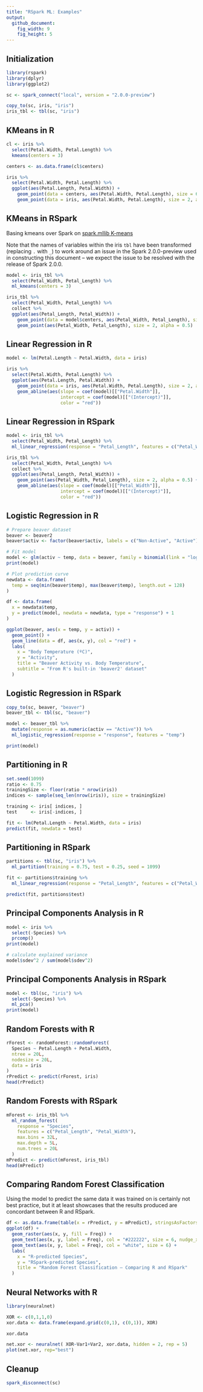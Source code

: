 ```yaml
---
title: "RSpark ML: Examples"
output:
  github_document:
    fig_width: 9
    fig_height: 5
---
```


## Initialization

```r
library(rspark)
library(dplyr)
library(ggplot2)

sc <- spark_connect("local", version = "2.0.0-preview")

copy_to(sc, iris, "iris")
iris_tbl <- tbl(sc, "iris")
```

## KMeans in R

```r
cl <- iris %>%
  select(Petal.Width, Petal.Length) %>%
  kmeans(centers = 3)

centers <- as.data.frame(cl$centers)

iris %>%
  select(Petal.Width, Petal.Length) %>%
  ggplot(aes(Petal.Length, Petal.Width)) +
    geom_point(data = centers, aes(Petal.Width, Petal.Length), size = 60, alpha = 0.1) +
    geom_point(data = iris, aes(Petal.Width, Petal.Length), size = 2, alpha = 0.5)
```

## KMeans in RSpark

Basing kmeans over Spark on [spark.mllib K-means](http://spark.apache.org/docs/latest/mllib-clustering.html#k-means)

Note that the names of variables within the iris `tbl` have been transformed
(replacing `.` with `_`) to work around an issue in the Spark 2.0.0-preview
used in constructing this document -- we expect the issue to be resolved with
the release of Spark 2.0.0.

```r
model <- iris_tbl %>%
  select(Petal_Width, Petal_Length) %>%
  ml_kmeans(centers = 3)

iris_tbl %>%
  select(Petal_Width, Petal_Length) %>%
  collect %>%
  ggplot(aes(Petal_Length, Petal_Width)) +
    geom_point(data = model$centers, aes(Petal_Width, Petal_Length), size = 60, alpha = 0.1) +
    geom_point(aes(Petal_Width, Petal_Length), size = 2, alpha = 0.5)

```

## Linear Regression in R

```r
model <- lm(Petal.Length ~ Petal.Width, data = iris)

iris %>%
  select(Petal.Width, Petal.Length) %>%
  ggplot(aes(Petal.Length, Petal.Width)) +
    geom_point(data = iris, aes(Petal.Width, Petal.Length), size = 2, alpha = 0.5) +
    geom_abline(aes(slope = coef(model)[["Petal.Width"]],
                    intercept = coef(model)[["(Intercept)"]],
                    color = "red"))
```

## Linear Regression in RSpark

```r
model <- iris_tbl %>%
  select(Petal_Width, Petal_Length) %>%
  ml_linear_regression(response = "Petal_Length", features = c("Petal_Width"))

iris_tbl %>%
  select(Petal_Width, Petal_Length) %>%
  collect %>%
  ggplot(aes(Petal_Length, Petal_Width)) +
    geom_point(aes(Petal_Width, Petal_Length), size = 2, alpha = 0.5) +
    geom_abline(aes(slope = coef(model)[["Petal_Width"]],
                    intercept = coef(model)[["(Intercept)"]],
                    color = "red"))
```

## Logistic Regression in R

```r
# Prepare beaver dataset
beaver <- beaver2
beaver$activ <- factor(beaver$activ, labels = c("Non-Active", "Active"))

# Fit model
model <- glm(activ ~ temp, data = beaver, family = binomial(link = "logit"))
print(model)

# Plot prediction curve
newdata <- data.frame(
  temp = seq(min(beaver$temp), max(beaver$temp), length.out = 128)
)

df <- data.frame(
  x = newdata$temp,
  y = predict(model, newdata = newdata, type = "response") + 1
)

ggplot(beaver, aes(x = temp, y = activ)) +
  geom_point() +
  geom_line(data = df, aes(x, y), col = "red") +
  labs(
    x = "Body Temperature (ºC)",
    y = "Activity",
    title = "Beaver Activity vs. Body Temperature",
    subtitle = "From R's built-in 'beaver2' dataset"
  )
```

## Logistic Regression in RSpark

```r
copy_to(sc, beaver, "beaver")
beaver_tbl <- tbl(sc, "beaver")

model <- beaver_tbl %>%
  mutate(response = as.numeric(activ == "Active")) %>%
  ml_logistic_regression(response = "response", features = "temp")

print(model)
```


## Partitioning in R

```r
set.seed(1099)
ratio <- 0.75
trainingSize <- floor(ratio * nrow(iris))
indices <- sample(seq_len(nrow(iris)), size = trainingSize)

training <- iris[ indices, ]
test     <- iris[-indices, ]

fit <- lm(Petal.Length ~ Petal.Width, data = iris)
predict(fit, newdata = test)
```

## Partitioning in RSpark

```r
partitions <- tbl(sc, "iris") %>%
  ml_partition(training = 0.75, test = 0.25, seed = 1099)

fit <- partitions$training %>%
  ml_linear_regression(response = "Petal_Length", features = c("Petal_Width"))

predict(fit, partitions$test)
```


## Principal Components Analysis in R

```r
model <- iris %>%
  select(-Species) %>%
  prcomp()
print(model)

# calculate explained variance
model$sdev^2 / sum(model$sdev^2)
```

## Principal Components Analysis in RSpark

```r
model <- tbl(sc, "iris") %>%
  select(-Species) %>%
  ml_pca()
print(model)
```

## Random Forests with R

```r
rForest <- randomForest::randomForest(
  Species ~ Petal.Length + Petal.Width,
  ntree = 20L,
  nodesize = 20L,
  data = iris
)
rPredict <- predict(rForest, iris)
head(rPredict)
```

## Random Forests with RSpark

```r
mForest <- iris_tbl %>%
  ml_random_forest(
    response = "Species",
    features = c("Petal_Length", "Petal_Width"),
    max.bins = 32L,
    max.depth = 5L,
    num.trees = 20L
  )
mPredict <- predict(mForest, iris_tbl)
head(mPredict)
```

## Comparing Random Forest Classification

Using the model to predict the same data it was trained on is
certainly not best practice, but it at least showcases that
the results produced are concordant between R and RSpark.

```r
df <- as.data.frame(table(x = rPredict, y = mPredict), stringsAsFactors = FALSE)
ggplot(df) +
  geom_raster(aes(x, y, fill = Freq)) +
  geom_text(aes(x, y, label = Freq), col = "#222222", size = 6, nudge_x = 0.005, nudge_y = -0.005) +
  geom_text(aes(x, y, label = Freq), col = "white", size = 6) +
  labs(
    x = "R-predicted Species",
    y = "RSpark-predicted Species",
    title = "Random Forest Classification — Comparing R and RSpark"
  )
```

## Neural Networks with R

```r
library(neuralnet)

XOR <- c(0,1,1,0)
xor.data <- data.frame(expand.grid(c(0,1), c(0,1)), XOR)

xor.data

net.xor <- neuralnet( XOR~Var1+Var2, xor.data, hidden = 2, rep = 5)
plot(net.xor, rep="best")
```

## Cleanup

```r
spark_disconnect(sc)
```
